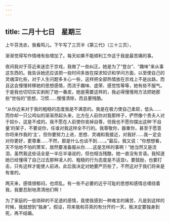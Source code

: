```yaml
---
---
---
```

title: 二月十七日　星期三
---




上午芬洗衣，我看鸣儿。下午写了三页半《第三代》（三十三页），

渐渐觉得写作情绪有些增加了。每天如果不能顺利工作这于我是最苦痛的事。

夜间我对于芬近来迷恋于京戏，我做了一些纠正。她是为了“登台”、“趣味”来从事这东西的。我告诉她还应该把一些时间多放在探求知识和学问方面，以至使自己的灵魂深化些，对于人生问题多关心一些，这样把全部热情放在京戏上不是出路，而且这会慢慢转移她的思想感情，而流于趣味、虚荣、感觉性等等，她有些不服气。于是我也切切实实剥削了她一番皮，她是需要这样的，我必得慢慢用方法把她那些“世俗的”思想，习惯……慢慢清除，而且要残酷。

“从你近来对于我的粗糙的态度我是不满意的。我是在极力使自己柔软，低头……而你却一只公鸡似的渐渐昂起头来，比方在人前你对我那样子，俨然像个贵夫人对于奴仆，这是不成的。我不愿在人前使你丧掉自尊，但我也不愿你摆出这种‘不自量’的架子，不要说你，任谁对我这样全不行的。我尊敬你，器重你，甚至于愿意你将来作我的‘主’，但你要努力上进，思想、灵魂和我接近，对我好……我一定会对你更好，更尊重……不然，那是什么也谈不到……。”最后，我又说：“你想想看，天不怕地不怕的萧军，居然要准备服从你……这是怎样的事啊！”她当然又是流泪，虽然我这些话全是一半庄半谐说的，但也相当残酷，她一直没有言语。我知道她已经懂得了自己过去那种凌人的、粗糙的行为态度是不适宜r。要鼓励，也要打击，只有这样才能使人前进。此后我决定对她要严厉些了，不然这对于我们将来是有害的。

两天来，感情很郁闷，也烦乱。有一些不必要的近乎可耻的思想和感情总缠绕着我，我要忍耐地肃清他们啊！

为了家庭的一些琐碎的不足道的感情，竟使我感到一种难言的痛苦，凡是到这样的时候，我就想到“独身”。假设，将来我和芬真的有分开的一天，我决定要独身到死，再不结婚。